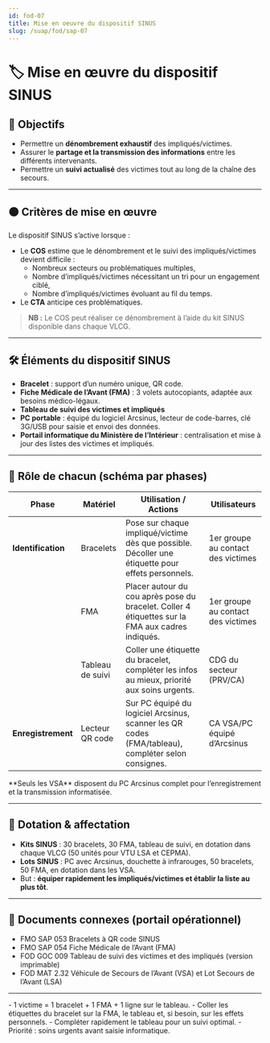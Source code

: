 ```yaml
---
id: fod-07
title: Mise en oeuvre du dispositif SINUS
slug: /suap/fod/sap-07
---
```



# 🏷️ Mise en œuvre du dispositif SINUS

## 🎯 Objectifs

- Permettre un **dénombrement exhaustif** des impliqués/victimes.
- Assurer le **partage et la transmission des informations** entre les différents intervenants.
- Permettre un **suivi actualisé** des victimes tout au long de la chaîne des secours.

---

## 🟠 Critères de mise en œuvre

Le dispositif SINUS s’active lorsque :
- Le **COS** estime que le dénombrement et le suivi des impliqués/victimes devient difficile :
    - Nombreux secteurs ou problématiques multiples,
    - Nombre d’impliqués/victimes nécessitant un tri pour un engagement ciblé,
    - Nombre d’impliqués/victimes évoluant au fil du temps.
- Le **CTA** anticipe ces problématiques.

> **NB :** Le COS peut réaliser ce dénombrement à l’aide du kit SINUS disponible dans chaque VLCG.

---

## 🛠️ Éléments du dispositif SINUS

- **Bracelet** : support d’un numéro unique, QR code.
- **Fiche Médicale de l’Avant (FMA)** : 3 volets autocopiants, adaptée aux besoins médico-légaux.
- **Tableau de suivi des victimes et impliqués**
- **PC portable** : équipé du logiciel Arcsinus, lecteur de code-barres, clé 3G/USB pour saisie et envoi des données.
- **Portail informatique du Ministère de l’Intérieur** : centralisation et mise à jour des listes des victimes et impliqués.

---

## 👥 Rôle de chacun (schéma par phases)

| Phase            | Matériel        | Utilisation / Actions                                                                                   | Utilisateurs                   |
|------------------|----------------|--------------------------------------------------------------------------------------------------------|--------------------------------|
| **Identification** | Bracelets      | Pose sur chaque impliqué/victime dès que possible. Décoller une étiquette pour effets personnels.      | 1er groupe au contact des victimes |
|                  | FMA            | Placer autour du cou après pose du bracelet. Coller 4 étiquettes sur la FMA aux cadres indiqués.      | 1er groupe au contact des victimes |
|                  | Tableau de suivi| Coller une étiquette du bracelet, compléter les infos au mieux, priorité aux soins urgents.           | CDG du secteur (PRV/CA)        |
| **Enregistrement**| Lecteur QR code| Sur PC équipé du logiciel Arcsinus, scanner les QR codes (FMA/tableau), compléter selon consignes.    | CA VSA/PC équipé d’Arcsinus    |

<Admonition type="info">
**Seuls les VSA** disposent du PC Arcsinus complet pour l’enregistrement et la transmission informatisée.
</Admonition>

---

## 💼 Dotation & affectation

- **Kits SINUS** : 30 bracelets, 30 FMA, tableau de suivi, en dotation dans chaque VLCG (50 unités pour VTU LSA et CEPMA).
- **Lots SINUS** : PC avec Arcsinus, douchette à infrarouges, 50 bracelets, 50 FMA, en dotation dans les VSA.
- But : **équiper rapidement les impliqués/victimes et établir la liste au plus tôt**.

---

## 📎 Documents connexes (portail opérationnel)

- FMO SAP 053 Bracelets à QR code SINUS
- FMO SAP 054 Fiche Médicale de l’Avant (FMA)
- FOD GOC 009 Tableau de suivi des victimes et des impliqués (version imprimable)
- FOD MAT 2.32 Véhicule de Secours de l’Avant (VSA) et Lot Secours de l’Avant (LSA)

---

<Admonition type="tip" title="À retenir !">
- 1 victime = 1 bracelet + 1 FMA + 1 ligne sur le tableau.
- Coller les étiquettes du bracelet sur la FMA, le tableau et, si besoin, sur les effets personnels.
- Compléter rapidement le tableau pour un suivi optimal.
- Priorité : soins urgents avant saisie informatique.
</Admonition>
